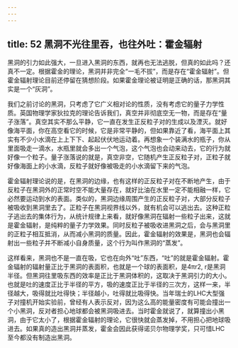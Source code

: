 ```yaml
---
---
---
```

title: 52 黑洞不光往里吞，也往外吐：霍金辐射
---




黑洞的引力如此强大，一旦进入黑洞的东西，就再也无法逃脱，但真的如此吗？还真不一定。根据霍金的理论，黑洞并非完全“一毛不拔”，而是存在“霍金辐射”。但霍金辐射理论目前还停留在猜想阶段。如果霍金理论被证明是正确的话，那黑洞其实是一个“灰洞”。

我们之前讨论的黑洞，只考虑了它广义相对论的性质，没有考虑它的量子力学性质。英国物理学家狄拉克的理论告诉我们，真空并非彻底空无一物，而是存在“量子涨落”。真空其实不那么平静，它一直在发生正反粒子对的生成以及湮灭。就好像海平面，你在高空看它的时候，它是非常平静的，但如果靠近了看，海平面上其实有不少小水滴在上上下下、起起伏伏地运动着。再想象一个装满水的瓶子，你从里面吸走一滴水，水瓶里就会多出一个气泡，这个气泡也会动来动去，它的行为就好像一个粒子。量子涨落说的就是，真空非空，它随机产生正反粒子对，正粒子就好像海面上的小水滴，反粒子就好像被吸走的小水滴留下来的气泡。

霍金辐射理论说的是，在黑洞的边缘，也有这样的正反粒子对在不断地产生，由于反粒子在黑洞外的正常时空不能大量存在，就好比油在水里一定不能相融一样，它必然要运动到水的表面。类似的，黑洞边缘周围产生的正反粒子对，大部分反粒子被吸收到黑洞里去了。正粒子在黑洞视界线以外，就有机会可以逃出去。这种正粒子逃出去的集体行为，从统计规律上来看，就好像黑洞在辐射一些粒子出来，这就是霍金辐射，是纯粹的量子力学效果。同时反粒子被吸收进黑洞之后，会与黑洞里的正粒子相互抵消，从而减小黑洞的质量。因此，霍金辐射的效果是，黑洞也会辐射出一些粒子并不断减小自身质量，这个行为叫作黑洞的“蒸发”。

这样看来，黑洞也不是一直在吸，它也在向外“吐”东西，“吐”的就是霍金辐射。霍金辐射的辐射量正比于黑洞的表面积，也就是一个球的表面积，是4πr2, r是黑洞半径。但黑洞往里吸东西的效率是正比于黑洞体积的，这取决于黑洞引力的大小。也就是吐的速度正比于半径的平方，吸的速度正比于半径的三次方，这样一来，半径越大，吸得就比吐得快；半径越小，吐得就比吸得快。当年瑞士的LHC大型强子对撞机开始实验前，曾经有人表示反对，因为这么高的能量密度有可能会撞出一个小黑洞，反对者担心地球都会被黑洞吸进去。当时霍金就说了，就算撞出小黑洞，由于它太小了，根据霍金辐射的理论，它很快就会蒸发掉，不用担心把地球吸进去。如果真的造出黑洞并蒸发，霍金会因此获得诺贝尔物理学奖，只可惜LHC至今都没有制造出黑洞。